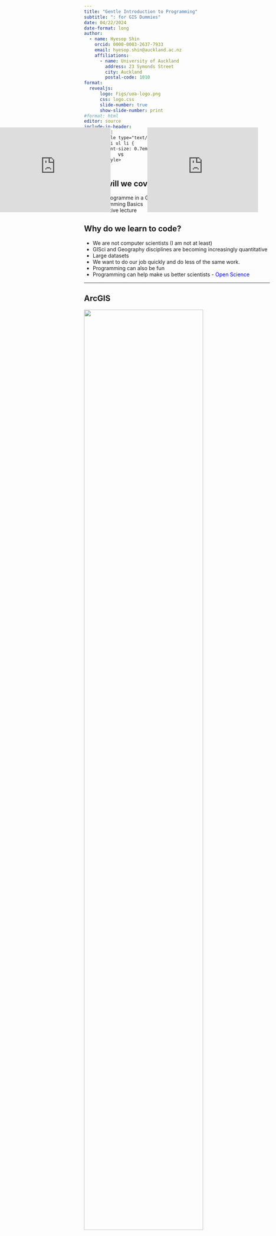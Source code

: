 ```yaml
---
title: "Gentle Introduction to Programming"
subtitle: ": for GIS Dummies"
date: 04/22/2024
date-format: long
author:
  - name: Hyesop Shin
    orcid: 0000-0003-2637-7933
    email: hyesop.shin@auckland.ac.nz
    affiliations:
      - name: University of Auckland
        address: 23 Symonds Street
        city: Auckland
        postal-code: 1010
format: 
  revealjs:
      logo: Figs/uoa-logo.png
      css: logo.css
      slide-number: true
      show-slide-number: print
#format: html
editor: source
include-in-header:
  - text: |
      <style type="text/css">
      ul li ul li {
        font-size: 0.7em;
      }
      </style>
---
```


## What will we cover?

* Why programme in a GIS course?
* Programming Basics
* Interactive lecture

## Why do we learn to code?

* We are not computer scientists (I am not at least)
* GISci and Geography disciplines are becoming increasingly quantitative
* Large datasets
* We want to do our job quickly and do less of the same work.
* Programming can also be fun
* Programming can help make us better scientists - <span style="color:blue;">Open Science</span>


---

###

::: {.panel-tabset}

## ArcGIS

![](Figs/Interpolation-IDW-ArcGIS-Pro.jpg){width="80%"}

## Programming

Example: `Python`

```r
#| out.width="200%"
knitr::include_graphics("Figs/iteration.png")
```


## 진짜예시 
haha

:::


## What is a computer?

```r
knitr::include_graphics("Figs/computer-diagram.png")
```

---

![](Figs/python_process.jpg)

## What are computers <span style="color:blue;">good</span> at?
Given the definition above, it may be clear that computers are in some ways quite simple, and as a result there are certain tasks where computers excel. 

 
Tasks computers are good at include:

* well-defined tasks
* data storage and manipulation
* repetitive calculations
* processing data or instructions


## What are computers <span style="color:#A23F29;">bad</span> at?
:::: {.columns .incremental}

::: {.column width="50%"}
* Abstract or poorly defined tasks

```python
print("Python" > "R")
```

:::

::: {.column width="50%"}
- Tasks requiring impossible computing power (intractable tasks)

```python
## True Pi
3.14159265358979323846264338327


>>> from mpmath import mp
>>> mp.dps = 20    # set number of digits
>>> print(mp.pi)
3.1415926535897932385
```
:::
::::


## We need to be less poetic 
and become more direct to the point

<iframe src="https://giphy.com/embed/HKwXmH6TyFtFUaTSHn" width="800" height="600" frameBorder="0" class="giphy-embed" allowFullScreen></iframe><p><a href="https://giphy.com/gifs/nbclawandorder-season-2-nbc-organized-crime-HKwXmH6TyFtFUaTSHn"></a></p>



## Why Python?

---

### 1. Python is widely used

* Python being 1st in a row in programming ([TIOBE Rank](https://www.tiobe.com/tiobe-index/))

```r
knitr::include_graphics("Figs/rank.png")
```

---

### 2. Python is open
* Open as in
    - free of charge
    - as in access (download and run)
    - over time
    - not closed
    - reuse and change
    - any place (platform) and for everyone

---

### 3. Python is approachable

<iframe src="https://giphy.com/embed/NaboQwhxK3gMU" width="480" height="270" frameBorder="0" class="giphy-embed" allowFullScreen></iframe><p><a href="https://giphy.com/gifs/posts-karma-NaboQwhxK3gMU"></a></p>

* Modern interpreted languages (Python) – Code is interpreted line-by-line via a programme
* Translating high-level human readable code to machine readable code
* Scripting
    - Only need snippets of code
    - Can perform jobs quickly
    - Ideal for GIS jobs

---

### 4. Python is connected    

* Geographic Information Systems (GIS) software such as QGIS or ArcGIS now include a Python interpreter built in to the software
* Can customise solutions for your specific data analysis needs
    

---

### The War of Coding

![](Figs/R_Python.jpeg)

::: {style="font-size: 70%;"}
FYI: We have plenty of Geocomputation courses in postgraduate courses!
<br>
R & Python both have specialties.
<br>
I am an R enthusiast
:::


## Interactive show and do with Python

What we will cover:

* Variables
* Loops and basic conditionals
* Functions
* Geopandas



## How will we cover it?

* Jupyter lab / Notebook
* <p><b><span style="color:blue;">Google Colab</span></b></p>
    - "Another" Free service provided by Google
    - Live code, text and graphics in one place
    - Compatible with multiple languages
    - Can build your own specialist 'environments'

![](Figs/colab.png){.absolute top=100 right=150 width="200" height="200"}



## 
&nbsp;  

### Let's Take a Quality Break!{style="text-align: center;"}

&nbsp;  

Make sure you are well set up with Google Colab using the URL below:
<center>https://colab.research.google.com </center>



## Basic Programming Concepts 
We will cover:

* Simple Python maths
* Functions
* `for` loops
* Conditional Statements
* Import files



## Simple Python maths

::: {style="font-size: 250%;"}

```python 

1 + 1

5 * 7

2**3
```
:::

---

### Simple Python maths - answers

::: {style="font-size: 250%;"}

```python
#| echo: true

1 + 1

5 * 7

2**3
```

:::

---

### Strings

::: {style="font-size: 150%;"}

```python
print("hello world") # print strings

len("hello world") # to count text in Python Shell
print(len("hello world")) # in Google Colab
```

:::

## Maths with modules

::: {style="font-size: 150%;"}

```python
sin(3)
sqrt(4)
```

&nbsp;  
&nbsp; 

Did you get the result you expected?

:::

---

### Facing Errors can be daunting

```
sin(3)
---------------------------------------------------------------------------
NameError                                 Traceback (most recent call last)
<ipython-input-1-acdde95a6016> in <cell line: 1>()
----> 1 sin(3)
NameError: name 'sin' is not defined
```


```
---------------------------------------------------------------------------
NameError                                 Traceback (most recent call last)
<ipython-input-2-317e033d29d5> in <cell line: 1>()
----> 1 sqrt(4)

NameError: name 'sqrt' is not defined
```

&nbsp; 
Python can’t calculate square roots or do basic trigonometry? Of course it can, but we need one more step.


---

### Solution


```python
#| echo: true
import math

math.sin(3)
math.sqrt(4)
```

Well done! You have just managed to use a `math` module too!

---

### Combining Functions

Functions can also be combined. 
The `print()` function returns values within the parentheses as text on the screen. 
Let’s print the value of the square root of four.

```python
print(math.sqrt(4))
```

&nbsp;

```python
print("The square root of 4 is", math.sqrt(4))
```



## Variables
A <span style="color:blue;">**variable**</span> can be used to store values calculated in expressions and used for other calculations


```python
#| echo: true

temp_celsius = 10.0

print(temp_celsius)
```

---

### Data types
* A <span style="color:blue;">*data type*</span> determines the characteristics of data in a programme
* Basic data types in Python.

| Data type name | Data type            | Example |
|----------------|----------------------|---------|
| `int`            | Whole integer values | 4       |
| `float`          | Decimal values       | 3.1415  |
| `str`            | Character strings    | 'Freezing'   |
| `bool`           | True/false values    | True    |

---

### Data types

```python
#| echo: true

weatherForecast = "Freezing"
type(weatherForecast)

```



## Lists and Indices

---

### Lists
When we have more clothes/items we would like to align similar types of clothes into a drawer

![](Figs/drawer.png){fig-align="center"}

---

### List Example 1

::: {style="font-size: 150%;"}

```python
top = ["socks", "underwear", "handkerchief"]
middle = ["T-shirts", "Pajamas", "Trousers", "Shorts"]
bottom = [30, 73, 100, 62]

print(top[0])
print(min(bottom))
```

```
socks
```
:::

---

### List Example 2

Let’s first create a list of selected station_name values and print it to the screen.

```python
#| echo: true

station_names = [
    "Britomart",
    "Ōrākei",
    "Meadowbank",
    "Purewa",
    "Glen Innes",
    "Tamaki",
    "Panmure",
    "Sylvia Park"
]

station_names
```

```python
#| echo: true
type(station_names)
```

---

### Index values
To access an individual value in the list we need to use an **index** value.

```python
#| echo: true

station_names[1]
```

Python returns 'Ōrākei' instead of 'Britomart'. Can anybody guess why?

---

### Index values

```python
#| echo: true
station_names[-1]
station_names[-8]
```

---

### Modifying list values

```python
#| echo: true
station_names[-1] = 'Shopping Mall'
station_names

station_names.reverse()
station_names

station_names.append("new station")
print(station_names)
```

---

### Your Turn
* Define `station_names` in your environment
* Add Otahuhu, Middlemore, Papatoetoe, Puhinui, Manukau (you can Google "Auckland Eastern Line" and find the Wikipedia)
* Assign that in your environment as `more_eastern`


```python
station_names = [
    "Britomart",
    "Ōrākei",
    "Meadowbank",
    "Purewa",
    "Glen Innes",
    "Tamaki",
    "Panmure",
    "Sylvia Park"
]
```





## Introducing the `for` loop
* Loops allow parts of code to be repeated some number of times
* Iterates over all of the items in a Python list and performing a calculation on each item.


<div id="contentframe" style="position:absolute; top: 400px; left: 0px;">
<iframe src="https://giphy.com/embed/ifMxbaTDxAi3kUraHa" width="300" height="230" frameBorder="0" class="giphy-embed" allowFullScreen></iframe>
 </div>

<div id="contentframe" style="position:absolute; top: 450px; left: 320px;">
vs
</div>

<div id="contentframe" style="position:absolute; top: 400px; left: 400px;">
<iframe src="https://giphy.com/embed/ZB1snEzf9Njveo73w2" width="300" height="230" frameBorder="0" class="giphy-embed" allowFullScreen></iframe>
</div>


---

### Hand-picked works: When we do loops manually
<span style="color:red;">Bad example</span>

```python
#| echo: true

station_names = [
    "Britomart",
    "Ōrākei",
    "Meadowbank",
    "Purewa",
    "Glen Innes",
    "Tamaki",
    "Panmure",
    "Sylvia Park"
]

```


```python
#| echo: true
station_names[0]

station_names[1]
```


---

### for loop: an example


```python
#| echo: true

for name in station_names:
    print(name)
```

---

### Different example

```python
european_cities = ["Amsterdam", "Brussels", "London", "Rome"]

for city in european_cities:
    print(city)
```

---

### for loop: concept

```python
for variable in collection:
        do things with variable
```
Let’s break down the code above to see some essential aspect of for loops:

* The `variable` can be any name you like.
* The statement of the `for` loop must end with a :
* The code that should be executed as part of the loop must be indented beneath the `for` loop statement. The typical indentation is 4 spaces.
* There is no additional special word needed to end the loop, you simply change the indentation back to normal.

In summary, `for` loops are useful to repeat some part of the code a finite number of times.

---

### Your daily for loop

```python
for day in my_life:
    wake_up()
    take_shower()
    eat_breakfast()
    brush_teeth()
    ride_beam()
    come_to_lecture()
    ...
```

![](Figs/iteration.jpeg){.absolute top=150 right=-90 width=70%}

---

### Examples using `range`

```python
#| echo: true

for value in range(5):
    print(value)
```

---

### Examples using two lists

```python
#| echo: true

cities = ["Helsinki", "Stockholm", "Oslo", "Reykjavik", "Copenhagen"]

countries = ["Finland", "Sweden", "Norway", "Iceland", "Denmark"]
```


```python
for i in range(len(cities)):
    print(cities[i], "is the capital of", countries[i])
```

---

### Examples using two lists - Answers

```python
#| echo: true

for i in range(len(cities)):
    print(cities[i], "is the capital of", countries[i])
```


## Conditional statements
* We will learn how to make choices in our code using conditional statements (`if`, `elif`, `else`) and Boolean values (`True`, `False`).
* Conditional statements can change the code behaviour based on certain conditions. 
* The idea is simple: **IF** a condition is met, **THEN** a set of actions is performed.

---

### if else Example 1

::: {style="font-size: 200%;"}

```python
temperature = 17

if temperature > 25:
    print("it is hot!")
else:
    print("it is not hot!")
    
print(temperature)    
```

```
it is not hot
```
:::

---

### if else Example 2

::: {style="font-size: 200%;"}

```python
temperature = 30

if temperature > 25:
    print("it is hot!")
else:
    print("it is not hot!")
    
print(temperature)    
```

```
it is hot
```
:::

---

### `if` statement without `else`

* The code indented under the if-statement is not executed if the condition is not True. Instead, code under the else-statement gets executed.
* How about if without else?


::: {style="font-size: 140%;"}

```python
temperature = 17

if temperature > 25:
    print(temperature, "is greater than 25")
```

:::

---

### Conditional operator

::: {style="font-size: 140%;"}

```python
weather = "rain"

if weather == "rain":
    print("Wear a raincoat!")
else:
    print("No raincoat needed.")
```

```
Wear a raincoat!
```

:::

---

### Comparison operators

| Operator | Description              |
|----------|--------------------------|
| <        | Less than                |
| <=       | Less than or equal to    |
| ==       | Equal to                 |
| >=       | Greater than or equal to |
| >        | Greater than             |
| !=       | Not equal to             |

---

### Boolean values

* Comparison operations yield Boolean values (`True` or `False`). 
* In Python, the words True and False are reserved for these Boolean values, and can’t be used for anything else.

::: {style="font-size: 140%;"}

```python
temperature > 25
```
```
False
```
:::

---

### if, elif and else

::: {style="font-size: 70%;"}
* We can link several conditions together using the “else if” -statement `elif.` 
* Python checks the `elif` and else statements only if previous conditions were False. 
* You can have multiple `elif` statements to check for additional conditions.

:::


::: {style="font-size: 120%;"}

```python
temperature = -3

if temperature > 0:
    print(temperature, "degrees celsius is above freezing")
elif temperature == 0:
    print(temperature, "degrees celsius is at the freezing point")
else:
    print(temperature, "degrees celsius is below freezing")
```

```
-3 degrees celsius is below freezing
```
:::

---

## Combinations
### Combining conditions

* We can also use and and or to combine multiple conditions on boolean values

| Keyword | Example | Description                   |
|---------|---------|-------------------------------|
| and     | a and b | True if both a and b are True |
| or      | a or b  | True if either a or b is True |


```python
weather = "rain"
wind_speed = 14
comfort_limit = 10

# If it is windy or raining, print "stay at home",
# otherwise (else) print "go out and enjoy the weather!"
if (weather == "rain") or (wind_speed >= comfort_limit):
    print("Just stay at home")
else:
    print("Go out and enjoy the weather! :)")
```

```
Just stay at home
```

---

### Combining for-loops and conditional statements
* We can also combine for-loops and conditional statements. 
* Let’s iterate over a list of temperatures, and check if the temperature is hot or not


```python
temperatures = [0, 12, 17, 28, 30]

# For each temperature, if the temperature is greater than 25, print "..is hot"
for temperature in temperatures:
    if temperature > 25:
        print(temperature, "is hot")
    else:
        print(temperature, "is not hot")
```

```python
0 is not hot
12 is not hot
17 is not hot
28 is hot
30 is hot
```


## Summary - What have we learned?

::: {.incremental}
* Programming is not too difficult than you think. They are easy to understand and share (and fun!)
* Programmes keep a log of the changes you make to your programmes - open science
* Python is one of the popular programming languages - we are going to nail this!
* Basics of Python
   - Basic programming
   - Fucntions
   - for loops
   - Conditional statements
   - Combos of the above

:::


## Next week
* Show ways to install Python offline
* How to import data
* How to clean and use data
* How to play with GIS data




